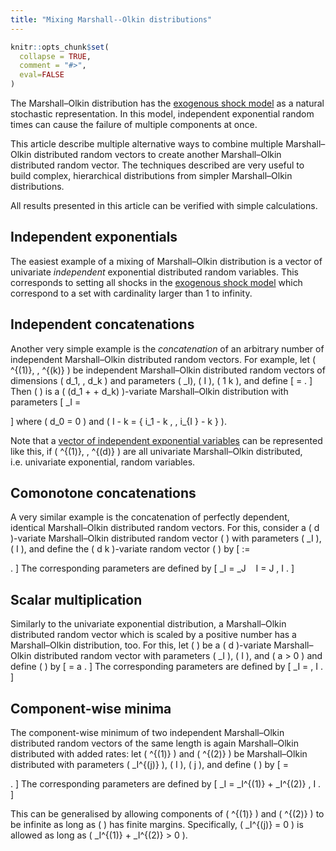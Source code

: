 ```yaml
---
title: "Mixing Marshall--Olkin distributions"
---
```


```r
knitr::opts_chunk$set(
  collapse = TRUE,
  comment = "#>",
  eval=FALSE
)
```

The Marshall--Olkin distribution has the [exogenous shock model](The-Marshall-Olkin-distribution.html#the-exogenous-shock-model) as a natural stochastic representation.
In this model, independent exponential random times can cause the failure of multiple components at once.

This article describe multiple alternative ways to combine multiple Marshall--Olkin distributed random vectors to create another Marshall--Olkin distributed random vector.
The techniques described are very useful to build complex, hierarchical distributions from simpler Marshall--Olkin distributions.

All results presented in this article can be verified with simple calculations.


## Independent exponentials

The easiest example of a mixing of Marshall--Olkin distribution is a vector of univariate *independent* exponential distributed random variables.
This corresponds to setting all shocks in the [exogenous shock model](The-Marshall-Olkin-distribution.html#the-exogenous-shock-model) which correspond to a set with cardinality larger than 1 to infinity.


## Independent concatenations

Another very simple example is the *concatenation* of an arbitrary number of independent Marshall--Olkin distributed random vectors.
For example, let \( \boldsymbol{\tau}^{(1)}, \ldots, \boldsymbol{\tau}^{(k)} \) be independent Marshall--Olkin distributed random vectors of dimensions \( d_1, \ldots, d_k \) and parameters \( \lambda_I\), \( \emptyset \neq I \subseteq {\{1, \ldots, d_j\}} \), \( 1 \leq \cdots \leq k \),
and define
\[
  \boldsymbol{\tau}
    = \begin{pmatrix}
        \tau_{1}^{(1)} & \cdots & \tau_{d_1}^{(1)} & \cdots & \tau_{1}^{(k)} & \cdots & \tau_{d_k}^{(k)}
      \end{pmatrix} .
\]
Then \( \boldsymbol{\tau} \) is a \( (d_1 + \cdots + d_k) \)-variate Marshall--Olkin distribution with parameters
\[
  \lambda_I
    = \begin{cases}
        \lambda_{I - \sum_{l=1}^{j-1} d_l }^{(l)} & \emptyset\neq I \subseteq {\{ d_{l-1} + 1, \ldots, d_l \}} , \\
        0 & \text{else} ,
      \end{cases}
\]
where \( d_0 = 0 \) and \( I - k = \{ i_1 - k , \ldots , i_{\lvert I \rvert} - k \} \).

Note that a [vector of independent exponential variables](#Independent-exponentials) can be represented like this, if \( \tau^{(1)}, \ldots, \tau^{(d)} \) are all univariate Marshall--Olkin distributed, i.e. univariate exponential, random variables.


## Comonotone concatenations

A very similar example is the concatenation of perfectly dependent, identical Marshall--Olkin distributed random vectors.
For this, consider a \( d \)-variate Marshall--Olkin distributed random vector \( \tilde{\boldsymbol{\tau}} \) with parameters \( \tilde{\lambda}_I \), \( \emptyset \neq I \subseteq {\{1, \ldots, d\}} \), and define the \( d k \)-variate random vector \( \boldsymbol{\tau} \) by
\[
  \boldsymbol{\tau}
    := \begin{pmatrix}
      \tilde{\tau}_1 & \cdots & \tilde{\tau}_d & \cdots & \tilde{\tau_1} & \cdots & \tilde{\tau}_d
    \end{pmatrix} .
\]
The corresponding parameters are defined by
\[
  \lambda_I
    = \tilde{\lambda}_J \ \text{for} \ I \cap {\{ 1 , \ldots, d \}} = J , \quad \emptyset \neq I \subseteq {\{ 1, \ldots, dk \}} .
\]


## Scalar multiplication

Similarly to the univariate exponential distribution, a Marshall--Olkin distributed random vector which is scaled by a positive number has a Marshall--Olkin distribution, too.
For this, let \( \tilde{\boldsymbol{\tau}} \) be a \( d \)-variate Marshall--Olkin distributed random vector with parameters \( \tilde{\lambda}_I \), \( \emptyset \neq I \subseteq {\{1, \ldots, d\}} \), and \( a > 0 \) and define \( \boldsymbol{\tau} \) by
\[
  \boldsymbol{\tau}
    = a \cdot \tilde{\boldsymbol{\tau}} .
\]
The corresponding parameters are defined by
\[
  \lambda_I
    = \frac{\tilde{\lambda}_I}{a} , \quad \emptyset \neq I \subseteq {\{ 1 , \ldots , d \}} .
\]


## Component-wise minima

The component-wise minimum of two independent Marshall--Olkin distributed random vectors of the same length is again Marshall--Olkin distributed with added rates:
let \( \tilde{\boldsymbol{\tau}}^{(1)} \) and \( \tilde{\boldsymbol{\tau}}^{(2)} \) be Marshall--Olkin distributed with parameters \( \tilde{\lambda}_I^{(j)} \), \( \emptyset \neq I \subseteq {\{ 1, \ldots, d\}} \), \( j \in {\{ 1 , 2 \}} \), and define \( \boldsymbol{\tau} \) by
\[
  \boldsymbol{\tau}
    = \begin{pmatrix}
      \min{\{ \tilde{\tau}_1^{(1)} , \tilde{\tau}_1^{(2)} \}} & \cdots & \min{\{ \tilde{\tau}_d^{(1)} , \tilde{\tau}_d^{(2)} \}}
    \end{pmatrix} .
\]
The corresponding parameters are defined by
\[
  \lambda_I
    = \tilde{\lambda}_I^{(1)} + \tilde{\lambda}_I^{(2)} , \quad \emptyset \neq I \subseteq {\{ 1, \ldots, d\}} .
\]

This can be generalised by allowing components of \( \tilde{\boldsymbol{\tau}}^{(1)} \) and \( \tilde{\boldsymbol{\tau}}^{(2)} \) to be infinite as long as \( \boldsymbol{\tau} \) has finite margins.
Specifically, \( \tilde{\lambda}_I^{(j)} = 0 \) is allowed as long as \( \tilde{\lambda}_I^{(1)} + \tilde{\lambda}_I^{(2)} > 0 \).
